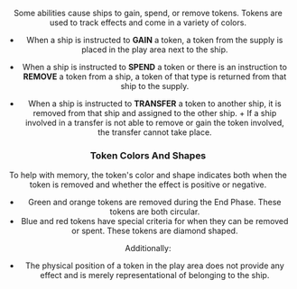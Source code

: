<Header title="Tokens" />

Some abilities cause ships to gain, spend, or remove tokens. Tokens are used
to track effects and come in a variety of colors.

- When a ship is instructed to **GAIN** a token, a token from the supply is
  placed in the play area next to the ship.
- When a ship is instructed to **SPEND** a token or there is an instruction to
  **REMOVE** a token from a ship, a token of that type is returned from that
  ship to the supply.

- When a ship is instructed to **TRANSFER** a token to another ship, it is
  removed from that ship and assigned to the other ship. + If a ship involved in a transfer is not able to remove or gain the token
  involved, the transfer cannot take place.

### Token Colors And Shapes

To help with memory, the token's color and shape indicates both when the
token is removed and whether the effect is positive or negative.

- Green and orange tokens are removed during the End Phase. These
  tokens are both circular.
- Blue and red tokens have special criteria for when they can be removed or
  spent. These tokens are diamond shaped.

Additionally:

- The physical position of a token in the play area does not provide any
  effect and is merely representational of belonging to the ship.
